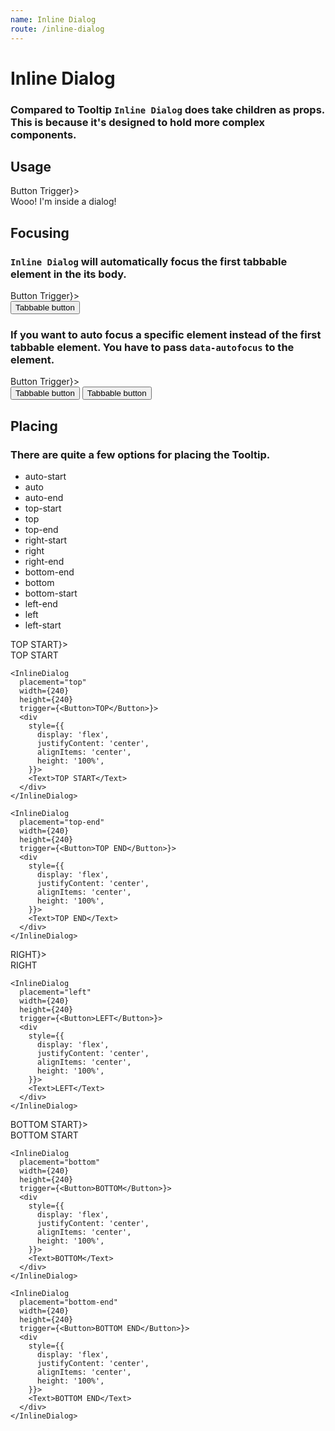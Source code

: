 ```yaml
---
name: Inline Dialog
route: /inline-dialog
---
```



# Inline Dialog

### Compared to Tooltip `Inline Dialog` does take children as props. This is because it's designed to hold more complex components.

## Usage

<Playground>
  <InlineDialog
    placement="bottom"
    width={240}
    height={240}
    trigger={<Button>Button Trigger</Button>}>
    <div
      style={{
        display: 'flex',
        justifyContent: 'center',
        alignItems: 'center',
        height: '100%',
      }}>
      <Text>Wooo! I'm inside a dialog!</Text>
    </div>
  </InlineDialog>
</Playground>

## Focusing

### `Inline Dialog` will automatically focus the first tabbable element in the its body.

<Playground>
  <InlineDialog
    placement="bottom"
    width={240}
    height={240}
    trigger={<Button>Button Trigger</Button>}>
    <div
      style={{
        display: 'flex',
        justifyContent: 'center',
        alignItems: 'center',
        height: '100%',
      }}>
      <Button>Tabbable button</Button>
    </div>
  </InlineDialog>
</Playground>

### If you want to auto focus a specific element instead of the first tabbable element. You have to pass `data-autofocus` to the element.

<Playground>
  <InlineDialog
    placement="bottom"
    width={240}
    height={240}
    trigger={<Button>Button Trigger</Button>}>
    <div
      style={{
        display: 'flex',
        justifyContent: 'center',
        alignItems: 'center',
        flexDirection: 'column',
        height: '100%',
      }}>
      <Button style={{ marginBottom: '8px' }}>Tabbable button</Button>
      <Button data-autofocus>Tabbable button</Button>
    </div>
  </InlineDialog>
</Playground>

## Placing

### There are quite a few options for placing the Tooltip.

- auto-start
- auto
- auto-end
- top-start
- top
- top-end
- right-start
- right
- right-end
- bottom-end
- bottom
- bottom-start
- left-end
- left
- left-start

<Playground>
  <div style={{ display: 'flex', justifyContent: 'space-between', marginBottom: '3rem' }}>
    <InlineDialog
      placement="top-start"
      width={240}
      height={240}
      trigger={<Button>TOP START</Button>}>
      <div
        style={{
          display: 'flex',
          justifyContent: 'center',
          alignItems: 'center',
          height: '100%',
        }}>
        <Text>TOP START</Text>
      </div>
    </InlineDialog>

    <InlineDialog
      placement="top"
      width={240}
      height={240}
      trigger={<Button>TOP</Button>}>
      <div
        style={{
          display: 'flex',
          justifyContent: 'center',
          alignItems: 'center',
          height: '100%',
        }}>
        <Text>TOP START</Text>
      </div>
    </InlineDialog>

    <InlineDialog
      placement="top-end"
      width={240}
      height={240}
      trigger={<Button>TOP END</Button>}>
      <div
        style={{
          display: 'flex',
          justifyContent: 'center',
          alignItems: 'center',
          height: '100%',
        }}>
        <Text>TOP END</Text>
      </div>
    </InlineDialog>

  </div>
  <div style={{ display: 'flex', justifyContent: 'space-between', marginBottom: '3rem' }}>
    <InlineDialog
      placement="right"
      width={240}
      height={240}
      trigger={<Button>RIGHT</Button>}>
      <div
        style={{
          display: 'flex',
          justifyContent: 'center',
          alignItems: 'center',
          height: '100%',
        }}>
        <Text>RIGHT</Text>
      </div>
    </InlineDialog>
        
    <InlineDialog
      placement="left"
      width={240}
      height={240}
      trigger={<Button>LEFT</Button>}>
      <div
        style={{
          display: 'flex',
          justifyContent: 'center',
          alignItems: 'center',
          height: '100%',
        }}>
        <Text>LEFT</Text>
      </div>
    </InlineDialog>

  </div>
  <div style={{ display: 'flex', justifyContent: 'space-between', marginBottom: '3rem' }}>
    <InlineDialog
      placement="bottom-start"
      width={240}
      height={240}
      trigger={<Button>BOTTOM START</Button>}>
      <div
        style={{
          display: 'flex',
          justifyContent: 'center',
          alignItems: 'center',
          height: '100%',
        }}>
        <Text>BOTTOM START</Text>
      </div>
    </InlineDialog>

    <InlineDialog
      placement="bottom"
      width={240}
      height={240}
      trigger={<Button>BOTTOM</Button>}>
      <div
        style={{
          display: 'flex',
          justifyContent: 'center',
          alignItems: 'center',
          height: '100%',
        }}>
        <Text>BOTTOM</Text>
      </div>
    </InlineDialog>

    <InlineDialog
      placement="bottom-end"
      width={240}
      height={240}
      trigger={<Button>BOTTOM END</Button>}>
      <div
        style={{
          display: 'flex',
          justifyContent: 'center',
          alignItems: 'center',
          height: '100%',
        }}>
        <Text>BOTTOM END</Text>
      </div>
    </InlineDialog>

  </div>
</Playground>
